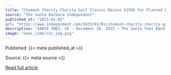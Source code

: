 ```yaml
---
title: "Chumash Charity Charity Golf Classic Raises $150k for Planned Parenthood, Good Samaritan Shelter, Tech Program"
source: "The Santa Barbara Independent"
published_at: "2023-01-02"
url: "https://www.independent.com/2023/01/01/chumash-charity-charity-golf-classic-raises-150k-for-planned-parenthood-good-samaritan-shelter-tech-program/"
description: "SANTA YNEZ, CA — December 28, 2022 — The Santa Ynez Band of Chumash Indians has announced that its annualThe post Chumash Charity Charity Golf Classic Raises $150k for Planned Parenthood, Good Samaritan Shelter, Tech Program appeared first on The Santa Barbara Independent."
image: "news_code/rss_img.png"
---
```



  Published: {{< meta published_at >}}
  

  Source: {{< meta source >}}
  

  [Read full article]({{< meta url >}})
  


